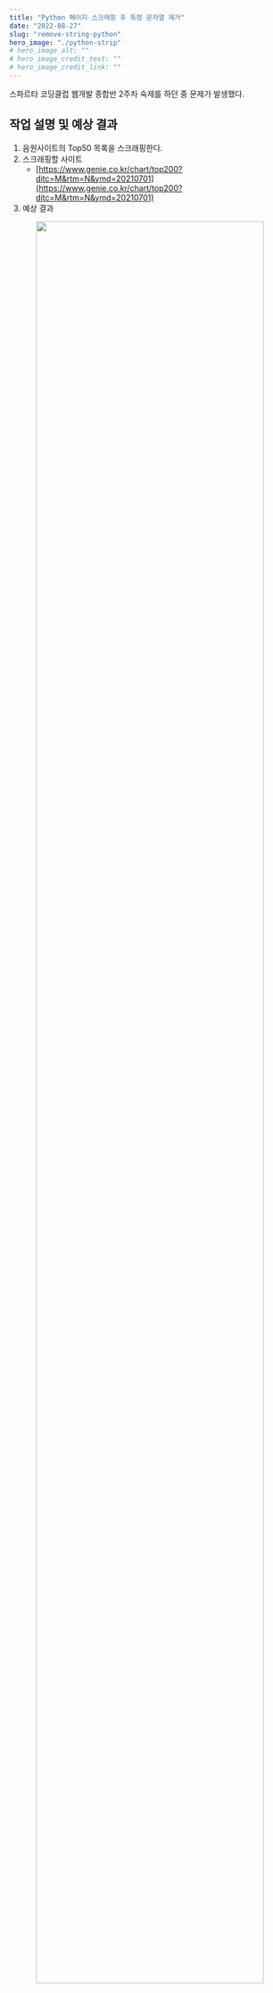```yaml
---
title: "Python 페이지 스크래핑 후 특정 문자열 제거"
date: "2022-08-27"
slug: "remove-string-python"
hero_image: "./python-strip"
# hero_image_alt: ""
# hero_image_credit_text: ""
# hero_image_credit_link: ""
---
```



스파르타 코딩클럽 웹개발 종합반 2주차 숙제를 하던 중 문제가 발생했다.

## 작업 설명 및 예상 결과

1. 음원사이트의 Top50 목록을 스크래핑한다. 
2. 스크래핑할 사이트
    - [https://www.genie.co.kr/chart/top200?ditc=M&rtm=N&ymd=20210701](https://www.genie.co.kr/chart/top200?ditc=M&rtm=N&ymd=20210701)
3. 예상 결과
<p align="center">
<img src = "https://github.com/seon23/seon23-blog/blob/main/src/images/scrape-expected-result.png?raw=true" width="90%">
</p> 

<br>

## 오류 설명 및 재현

### 1. 기존 코드와 실행 결과

```python
import requests
from bs4 import BeautifulSoup

headers = {'User-Agent' : 'Mozilla/5.0 (Windows NT 10.0; Win64; x64)AppleWebKit/537.36 (KHTML, like Gecko) Chrome/73.0.3683.86 Safari/537.36'}
data = requests.get('https://www.genie.co.kr/chart/top200?ditc=M&rtm=N&ymd=20210701',headers=headers)
soup = BeautifulSoup(data.text, 'html.parser')

songs = soup.select('#body-content > div.newest-list > div > table > tbody > tr')

for song in songs:
    rank = song.select_one('td.number').text[0:2].strip()
    title = song.select_one('td.info > a.title.ellipsis').text.strip()
    artist = song.select_one('td.info > a.artist.ellipsis').text.strip()

    print(rank, title, artist)
```

![](../../src/images/scrape-actual-result.png)

15위 곡 제목 옆에 '19금' 문자와 긴 공백이 출력되었다. title 변수 할당 과정을 수정해야한다.

<br>

### 2. 원인과 해결 과정

![](../../src/images/scrape-html-class.png)

- 15위 Peaches에 달려있는 19마크가 문제이므로, 이 부분을 구성하는 코드를 직접 살펴보았다. 해당 코드는 다음과 같다.
    
    ```html
    <a href="#" class="title ellipsis" title="재생" onclick="fnPlaySong('92682943','1');return false;">
    	<span class="icon icon-19">
            19	<!--a.title.ellipsis.text가 가리키는 부분(1)-->
            <span class="hide">
                금	<!--a.title.ellipsis.text가 가리키는 부분(2)-->
            </span>
    	</span>
        <!--a.title.ellipsis.text가 가리키는 부분(3)-->
        Peaches (Feat. Daniel Caesar &amp; Giveon)
    </a>
    ```
    
- a 태그 안에 있는 ‘19, 금, Peaches (Feat. Daniel Caesar &amp; Giveon)’ 문자가 `a.title.ellipsis.text`에 해당한다. 다른 곡들과 다르게 text가 가리키는 부분에 `19`, `금`이 포함되어 있기 때문에, text를 호출하면 이 문자가 따라올 수 밖에 없다.

따라서 불필요한 문자를 발견하면 삭제하는 코드를 for문 내에 삽입해 보았다.

> 시도 1) strip('char') 으로 특정 문자 제거
> 
> 
> ```python
> # 기존 코드 for문에 추가할 내용.
> if '19금' in title:
> 	title = title.strip('19금 ')
> print(title)
> ```
> 
> - '19금'뒤에 포함된 긴 공백까지 삭제하고자 '19금 '을 인자로 주었으나, 여전히 15위 곡 부분에서 공백이 사라지지 않았다.

> 시도 2) strip 연달아 적용해서 문자열, 공백 차례로 제거
> 
> 
> ```python
> if '19금' in title:
> 	title = title.strip('19금').strip()
> print(title)
> ```
> 
> ```python
> import requests
> from bs4 import BeautifulSoup
> 
> headers = {'User-Agent' : 'Mozilla/5.0 (Windows NT 10.0; Win64; x64)AppleWebKit/537.36 (KHTML, like Gecko) Chrome/73.0.3683.86 Safari/537.36'}
> data = requests.get('https://www.genie.co.kr/chart/top200?ditc=M&rtm=N&ymd=20210701',headers=headers)
> soup = BeautifulSoup(data.text, 'html.parser')
> 
> songs = soup.select('#body-content > div.newest-list > div > table > tbody > tr')
> 
> for song in songs:
>     rank = song.select_one('td.number').text[0:2].strip()
>     title = song.select_one('td.info > a.title.ellipsis').text.strip()
>     if '19금' in title:
>         title = title.strip('19금').strip()
> 
>     artist = song.select_one('td.info > a.artist.ellipsis').text
>     print(rank, title, artist)
> ```
> 
> - 15위 곡이 정상적으로 출력된다.
> - 현재로서는 이 방법이 최선인데, 더 효율적인 방법이 있는지 궁금하다.

## 참고한 내용

**파이썬의** `String.strip([chars])`

- String.strip()은 문자열의 양 끝 공백을 모두 제거한다.
- `chars`는 String의 양 옆에서 제거할 문자의 집합이다. 문자열 내 맨 왼쪽 또는 오른쪽 문자와 `chars`의 문자가 일치하지 않으면, 제거과정을 중단한다.
- 예시 코드
    
    ```python
    str = 'abcd'
    print(str.strip('ac'))
    print(str.strip('abc'))
    # 출력 결과
    # bcd	'abcd'에서 'a'만 삭제되었다.
    # d		'abcd'에서 'a','b','c'가 차례대로 삭제되었다.
    
    # 중간에 있는 'c'를 제거하고 싶다면, 끝단에 있는 문자부터 순차적으로 제거해야한다.
    ```